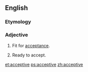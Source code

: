 ==English==

===Etymology===
{{suffix|accept|ive}}

===Adjective===
{{en-adj}}

# Fit for [[acceptance]].
# {{obsolete}} Ready to accept.

[[et:acceptive]]
[[ps:acceptive]]
[[zh:acceptive]]